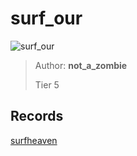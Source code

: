
# surf_our

![surf_our](https://raw.githubusercontent.com/Sayt123/SurfMapPics/Maps-and-bonuses/csgo/surf_our.jpg)

> Author: **not_a_zombie**
>
> Tier 5

## Records

[surfheaven](https://surfheaven.eu/map/surf_our)
